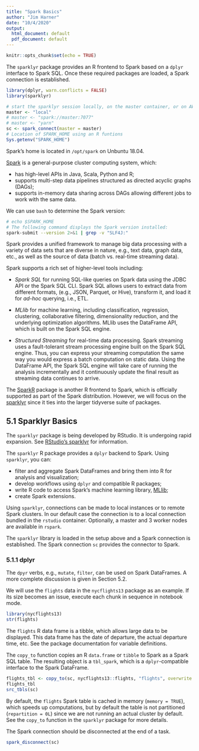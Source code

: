 ```yaml
---
title: "Spark Basics"
author: "Jim Harner"
date: "10/4/2020"
output:
  html_document: default
  pdf_document: default
---
```

  
```r
knitr::opts_chunk$set(echo = TRUE)
```

The `sparklyr` package provides an R frontend to Spark based on a `dplyr` interface to Spark SQL. Once these required packages are loaded, a Spark connection is established.
```r
library(dplyr, warn.conflicts = FALSE)
library(sparklyr)

# start the sparklyr session locally, on the master container, or on AWS
master <- "local"
# master <- "spark://master:7077"
# master <- "yarn"
sc <- spark_connect(master = master)
# Location of SPARK_HOME using an R funtions
Sys.getenv("SPARK_HOME")
```
Spark's home is located in `/opt/spark` on Unbuntu 18.04.

[Spark](http://spark.apache.org/docs/latest/programming-guide.html#overview) is a general-purpose cluster computing system, which:

* has high-level APIs in Java, Scala, Python and R;  
* supports multi-step data pipelines structured as directed acyclic graphs (DAGs);
* supports in-memory data sharing across DAGs allowing different jobs to work with the same data.

We can use `bash` to determine the Spark version:
```bash
# echo $SPARK_HOME
# The following command displays the Spark version installed:
spark-submit --version 2>&1 | grep -v "SLF4J:"
```

Spark provides a unified framework to manage big data processing with a variety of data sets that are diverse in nature, e.g., text data, graph data, etc., as well as the source of data (batch vs. real-time streaming data).

Spark supports a rich set of higher-level tools including:   

* *Spark SQL* for running SQL-like queries on Spark data using the JDBC API or the Spark SQL CLI. Spark SQL allows users to extract data from different formats, (e.g., JSON, Parquet, or Hive), transform it, and load it for *ad-hoc* querying, i.e., ETL.  

* *MLlib* for machine learning, including classification, regression, clustering, collaborative filtering, dimensionality reduction, and the underlying optimization algorithms. MLlib uses the DataFrame API, which is built on the Spark SQL engine.

* *Structured Streaming* for real-time data processing. Spark streaming uses a fault-tolerant stream processing engine built on the Spark SQL engine. Thus, you can express your streaming computation the same way you would express a batch computation on static data. Using the DataFrame API, the Spark SQL engine will take care of running the analysis incrementally and it continuously update the final result as streaming data continues to arrive. 

The [SparkR](https://spark.apache.org/docs/latest/sparkr.html) package is another R frontend to Spark, which is officially supported as part of the Spark distribution. However, we will focus on the [sparklyr](https://spark.rstudio.com) since it ties into the larger tidyverse suite of packages.

## 5.1 Sparklyr Basics

The `sparklyr` package is being developed by RStudio. It is undergoing rapid expansion. See [RStudio's sparklyr](https://spark.rstudio.com) for information.

The `sparklyr` R package provides a `dplyr` backend to Spark. Using `sparklyr`, you can: 

* filter and aggregate Spark DataFrames and bring them into R for analysis and visualization;  
* develop workflows using `dplyr` and compatible R packages;  
* write R code to access Spark's machine learning library, [MLlib](http://spark.apache.org/docs/latest/mllib-guide.html);  
* create Spark extensions.  

Using `sparklyr`, connections can be made to local instances or to remote Spark clusters. In our default case the connection is to a local connection bundled in the `rstudio` container. Optionally, a master and 3 worker nodes are available in `rspark`.

The `sparklyr` library is loaded in the setup above and a Spark connection is established. The Spark connection `sc` provides the connector to Spark.

### 5.1.1 dplyr

The `dpyr` verbs, e.g., `mutate`, `filter`, can be used on Spark DataFrames. A more complete discussion is given in Section 5.2.

We will use the `flights` data in the `nycflights13` package as an example. If its size becomes an issue, execute each chunk in sequence in notebook mode.

```r
library(nycflights13)
str(flights)
```
The `flights` R data frame is a tibble, which allows large data to be displayed. This data frame has the date of departure, the actual departure time, etc. See the package documentation for variable definitions.

The `copy_to` function copies an R `data.frame` or `tibble` to Spark as a Spark SQL table. The resulting object is a `tbl_spark`, which is a `dplyr`-compatible interface to the Spark DataFrame.
```r
flights_tbl <- copy_to(sc, nycflights13::flights, "flights", overwrite = TRUE)
flights_tbl
src_tbls(sc)
```
By default, the `flights` Spark table is cached in memory (`memory = TRUE`), which speeds up computations, but by default the table is not partitioned (`repartition = 0L`) since we are not running an actual cluster by default. See the `copy_to` function in the `sparklyr` package for more details.

The Spark connection should be disconnected at the end of a task.
```r
spark_disconnect(sc)
```